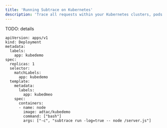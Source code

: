 ```yaml
---
title: 'Running Subtrace on Kubernetes'
description: 'Trace all requests within your Kubernetes clusters, pods and deployment.'
---
```


TODO: details

```
apiVersion: apps/v1
kind: Deployment
metadata:
  labels:
    app: kubedemo
spec:
  replicas: 1
  selector:
    matchLabels:
      app: kubedemo
  template:
    metadata:
      labels:
        app: kubedmeo
    spec:
      containers:
      - name: node
        image: adtac/kubedemo
        command: ["bash"]
        args: ["-c", "subtrace run -log=true -- node /server.js"]
```
